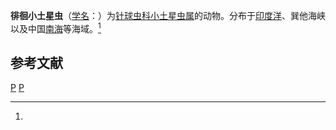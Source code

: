 {{Speciesbox
| taxon = Saturnulus planetes
| binomial_authority = ([[恩斯特·海克尔|Haeckel]], 1887)<ref name='id9002'>{{cite web| url =http://www.bioinfo.cn/db05/BjdwSpecies.php?action=view&id=9002| title =徘徊小土星虫| work =《中国动物物种编目数据库》| publisher =中国科学院微生物研究所| author =中国科学院动物研究所| accessdate =2009-04-16}}{{dead link|date=2018年2月 |bot=InternetArchiveBot |fix-attempted=yes }}</ref>
}}

'''徘徊小土星虫'''（[[学名|学名]]：{{lang|la|''Saturnulus planetes''}}）为[[针球虫科|针球虫科]][[小土星虫属|小土星虫属]]的动物。分布于[[印度洋|印度洋]]、巽他海峡以及中国[[南海|南海]]等海域。<ref name='id9002'/>

== 参考文献 ==
{{reflist}}

{{放射虫小作品}}

{{Taxonbar}}
[[Category:1887年描述的动物|P]]
[[Category:小土星虫属|P]]